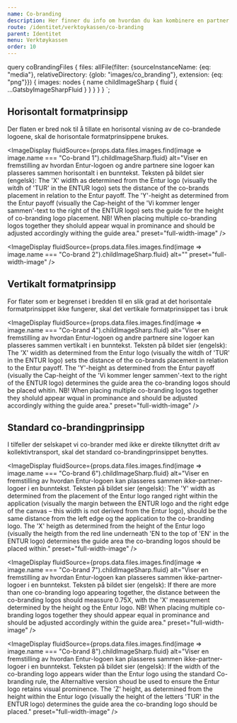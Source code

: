 ```yaml
---
name: Co-branding
description: Her finner du info om hvordan du kan kombinere en partner sitt brand med Entur sitt.
route: /identitet/verktoykassen/co-branding
parent: Identitet
menu: Verktøykassen
order: 10
---
```




query coBrandingFiles {
  files: allFile(filter: {sourceInstanceName: {eq: "media"}, relativeDirectory: {glob: "images/co_branding"}, extension: {eq: "png"}}) {
    images: nodes {
      name
      childImageSharp {
        fluid {
          ...GatsbyImageSharpFluid
        }
      }
    }
  }
}
`;

<PageHeader />

## Horisontalt formatprinsipp

Der flaten er bred nok til å tillate en horisontal visning av de co-brandede logoene, skal de horisontale formatprinsippene brukes.

<ImageDisplay
  fluidSource={props.data.files.images.find(image => image.name === "Co-brand 1").childImageSharp.fluid}
  alt="Viser en fremstilling av hvordan Entur-logoen og andre partnere sine logoer kan plasseres sammen horisontalt i en bunntekst. Teksten på bildet sier (engelsk): The 'X' widith as determined from the Entur logo (visually the witdh of 'TUR' in the ENTUR logo) sets the distance of the co-brands placement in relation to the Entur payoff. The 'Y'-height as determined from the Entur payoff (visually the Cap-height of the 'Vi kommer lenger sammen'-text to the right of the ENTUR logo) sets the guide for the height of co-branding logo placement. NB! When placing multiple co-branding logos together they sholuld appear wqual in prominance and should be adjusted accordingly withing the guide area."
  preset="full-width-image"
/>

<ImageDisplay
  fluidSource={props.data.files.images.find(image => image.name === "Co-brand 2").childImageSharp.fluid}
  alt=""
  preset="full-width-image"
/>

## Vertikalt formatprinsipp

For flater som er begrenset i bredden til en slik grad at det horisontale formatprinsippet ikke fungerer, skal det vertikale formatprinsippet tas i bruk

<ImageDisplay
  fluidSource={props.data.files.images.find(image => image.name === "Co-brand 4").childImageSharp.fluid}
  alt="Viser en fremstilling av hvordan Entur-logoen og andre partnere sine logoer kan plasseres sammen vertikalt i en bunntekst. Teksten på bildet sier (engelsk): The 'X' widith as determined from the Entur logo (visually the witdh of 'TUR' in the ENTUR logo) sets the distance of the co-brands placement in relation to the Entur payoff. The 'Y'-height as determined from the Entur payoff (visually the Cap-height of the 'Vi kommer lenger sammen'-text to the right of the ENTUR logo) determines the guide area the co-branding logos should be placed whitin. NB! When placing multiple co-branding logos together they sholuld appear wqual in prominance and should be adjusted accordingly withing the guide area."
  preset="full-width-image"
/>

## Standard co-brandingprinsipp

I tilfeller der selskapet vi co-brander med ikke er direkte tilknyttet drift av kollektivtransport, skal det standard co-brandingprinsippet benyttes.

<ImageDisplay
  fluidSource={props.data.files.images.find(image => image.name === "Co-brand 6").childImageSharp.fluid}
  alt="Viser en fremstilling av hvordan Entur-logoen kan plasseres sammen ikke-partner-logoer i en bunntekst. Teksten på bildet sier (engelsk): The 'Y' width as determined from the placement of the Entur logo ranged right within the application (visually the margin between the ENTUR logo and the right edge of the canvas – this width is not derived from the Entur logo), should be the same distance from the left edge og the application to the co-branding logo. The 'X' heigth as determined from the height of the Entur logo (visually the heigth from the red line underneath 'EN  to the top of 'EN' in the ENTUR logo) determines the guide area the co-branding logos should be placed within."
  preset="full-width-image"
/>

<ImageDisplay
  fluidSource={props.data.files.images.find(image => image.name === "Co-brand 7").childImageSharp.fluid}
  alt="Viser en fremstilling av hvordan Entur-logoen kan plasseres sammen ikke-partner-logoer i en bunntekst. Teksten på bildet sier (engelsk): If there are more than one co-branding logo appearing together, the distance between the co-branding logos should meassure 0.75X, with the 'X' measurement determined by the height og the Entur logo. NB! When placing multiple co-branding logos together they should appear equal in prominance and should be adjusted accordingly within the guide area."
  preset="full-width-image"
/>

<ImageDisplay
  fluidSource={props.data.files.images.find(image => image.name === "Co-brand 8").childImageSharp.fluid}
  alt="Viser en fremstilling av hvordan Entur-logoen kan plasseres sammen ikke-partner-logoer i en bunntekst. Teksten på bildet sier (engelsk): If the width of the co-branding logo appears wider than the Entur logo using the standard Co-branding rule, the Alternaltive version shoud be used to ensure the Entur logo retains visual prominence. The 'Z' height, as determined from the height within the Entur logo (visually the height of the letters 'TUR' in the ENTUR logo) determines the guide area the co-branding logo should be placed."
  preset="full-width-image"
/>
